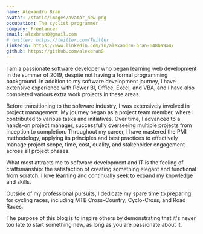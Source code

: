 ```yaml
---
name: Alexandru Bran
avatar: /static/images/avatar_new.png
occupation: The cyclist programmer
company: Freelancer
email: alexbran8@gmail.com
# twitter: https://twitter.com/Twitter
linkedin: https://www.linkedin.com/in/alexandru-bran-648ba9a4/
github: https://github.com/alexbran8
---
```


I am a passionate software developer who began learning web development in the summer of 2019, despite not having a formal programming background. In addition to my software development journey, I have extensive experience with Power BI, Office, Excel, and VBA, and I have also completed various extra work projects in these areas.

Before transitioning to the software industry, I was extensively involved in project management. My journey began as a project team member, where I contributed to various tasks and initiatives. Over time, I advanced to a hands-on project manager, successfully overseeing multiple projects from inception to completion. Throughout my career, I have mastered the PMI methodology, applying its principles and best practices to effectively manage project scope, time, cost, quality, and stakeholder engagement across all project phases.

What most attracts me to software development and IT is the feeling of craftsmanship: the satisfaction of creating something elegant and functional from scratch. I love learning and continually seek to expand my knowledge and skills.

Outside of my professional pursuits, I dedicate my spare time to preparing for cycling races, including MTB Cross-Country, Cyclo-Cross, and Road Races.

The purpose of this blog is to inspire others by demonstrating that it's never too late to start something new, as long as you are passionate about it.
